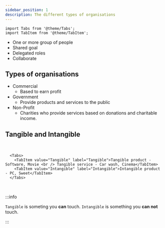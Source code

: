 ```yaml
---
sidebar_position: 1
description: The different types of organisations
---
```

```mdx-code-block
import Tabs from '@theme/Tabs';
import TabItem from '@theme/TabItem';
```

- One or more group of people
- Shared goal
- Delegated roles
- Collaborate

## Types of organisations

- Commercial
   - Based to earn profit
-  Government
   - Provide products and services to the public
-  Non-Profit
   - Charities who provide services based on donations and charitable income.


## Tangible and Intangible
​
```mdx-code-block
  <Tabs>
    <TabItem value="Tangible" label="Tangible">Tangible product - Software, Movie <br /> Tangible service - Car wash, Cinema</TabItem>
    <TabItem value="Intangible" label="Intangible">Intangible product - PC, Sweet</TabItem>
  </Tabs>
``` 

<br />

:::info

`Tangible` is someting you **can** touch. `Intangible` is something you **can not** touch. 

:::
